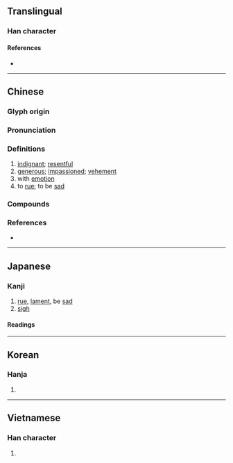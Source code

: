 {{character info/new}}
==Translingual==

===Han character===
{{Han char|rn=61|rad=心|as=09|sn=12|four=91014|canj=PAIU|ids=⿰忄既}}

====References====
* {{Han ref|kx=0399.240|dkj=11122|dj=0739.110|hdz=42331.120|uh=6168|ud=24936|bh=B46E|bd=46190}}

----

==Chinese==
{{zh-forms}}

===Glyph origin===
{{Han etym}}

===Pronunciation===
{{zh-pron
|m=kǎi
|c=koi2,koi3
|h=pfs=khói
|mn=khài
|mc=y
|oc=y
|cat=a,v
}}

===Definitions===
{{zh-hanzi}}

# [[indignant]]; [[resentful]]
# [[generous]]; [[impassioned]]; [[vehement]]
# with [[emotion]]
# to [[rue]]; to be [[sad]]

===Compounds===
{{zh-der|感慨萬千|慨然|感慨|慷慨激昂|慷慨陳詞|慷慨激烈|慷慨悲歌|慷慨仗義|慷慨|慨憤|慨然領諾|慨然應允|慨然允諾|慨歎|慨慨|慨想|慨嘆|慨允|慷慨解囊|慨恨|慷慨擔承|悲歌慷慨|慷慨捐生|慷慨赴義|憤慨|激昂慷慨|軫慨}}

===References===
* {{R:yue:mfccd}}

----

==Japanese==

===Kanji===
{{ja-kanji|grade=c|rs=心09}}

# [[rue]], [[lament]], be [[sad]]
# [[sigh]]

====Readings====
{{ja-readings
|goon=かい
|kanon=かい
|kanyoon=がい
|kun=なげ-く
}}

----

==Korean==

===Hanja===
{{ko-hanja|hangeul=개|eumhun=|rv=gae|mr=kae|y=kay}}

# {{defn|lang=ko|sort=心09}}

----

==Vietnamese==

===Han character===
{{vi-hantu|[[khái]], [[khới]]|rs=心09}}

# {{defn|lang=vi|sort=心09}}